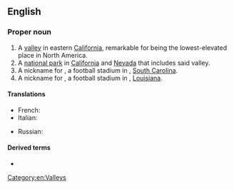 ==English==
{{wikipedia}}

===Proper noun===
{{en-proper noun|head=[[death|Death]] [[valley|Valley]]}}

# A [[valley]] in eastern [[California]], remarkable for being the lowest-elevated place in North America.
# A [[national park]] in [[California]] and [[Nevada]] that includes said valley.
# A nickname for {{w|Memorial Stadium, Clemson|Memorial Stadium}}, a football stadium in {{w|Clemson, South Carolina|Clemson}}, [[South Carolina]].
# A nickname for {{w|Tiger Stadium (LSU)|Tiger Stadium}}, a football stadium in {{w|Baton Rouge, Louisiana|Baton Rouge}}, [[Louisiana]].

====Translations====
{{trans-top|valley in California and Nevada}}
* French: {{t+|fr|Vallée de la mort|f}}
* Italian: {{t|it|Valle della Morte|f}}
{{trans-mid}}
* Russian: {{t|ru|Доли́на Сме́рти|f}}
{{trans-bottom}}

====Derived terms====
* {{l|en|Death Valley driver}}

[[Category:en:Valleys]]